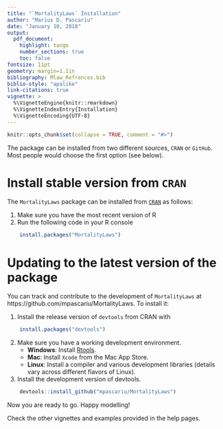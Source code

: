```yaml
---
title: "`MortalityLaws` Installation"
author: "Marius D. Pascariu"
date: "January 10, 2018"
output: 
  pdf_document:
    highlight: tango
    number_sections: true
    toc: false
fontsize: 11pt
geometry: margin=1.1in
bibliography: Mlaw_Refrences.bib
biblio-style: "apalike"
link-citations: true
vignette: >
  %\VignetteEngine{knitr::rmarkdown}
  %\VignetteIndexEntry{Installation}
  %\VignetteEncoding{UTF-8}
---
```


```r
knitr::opts_chunk$set(collapse = TRUE, comment = "#>")
```

The package can be installed from two different sources, `CRAN` or `GitHub`. Most people would choose the first option (see below).

# Install stable version from `CRAN`

The `MortalityLaws` package can be installed from [`CRAN`](https://cran.r-project.org/web/packages/MortalityLaws/index.html) as follows:

1. Make sure you have the most recent version of R
2. Run the following code in your R console 

```r
    install.packages("MortalityLaws")
```

# Updating to the latest version of the package
You can track and contribute to the development of `MortalityLaws` at https://github.com/mpascariu/MortalityLaws. To install it:

1. Install the release version of `devtools` from CRAN with
```r
    install.packages("devtools")
```

2. Make sure you have a working development environment.
    * **Windows**: Install [Rtools](https://cran.r-project.org/bin/windows/Rtools/).
    * **Mac**: Install `Xcode` from the Mac App Store.
    * **Linux**: Install a compiler and various development libraries (details vary across different flavors of Linux).

3. Install the development version of devtools.

```r
    devtools::install_github("mpascariu/MortalityLaws")
```


\vspace{2cm}

Now you are ready to go. Happy modelling!

Check the other vignettes and examples provided in the help pages.